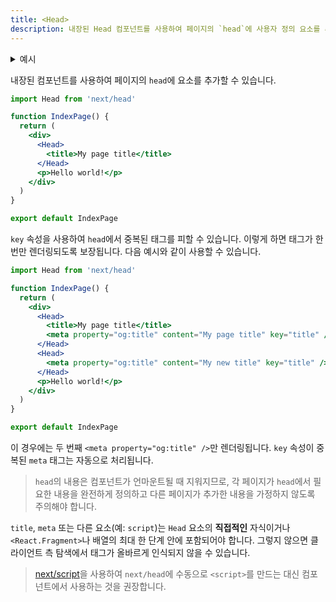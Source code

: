 ```yaml
---
title: <Head>
description: 내장된 Head 컴포넌트를 사용하여 페이지의 `head`에 사용자 정의 요소를 추가합니다.
---
```


<details>
  <summary>예시</summary>

- [Head Elements](https://github.com/vercel/next.js/tree/canary/examples/head-elements)
- [Layout Component](https://github.com/vercel/next.js/tree/canary/examples/layout-component)

</details>

내장된 컴포넌트를 사용하여 페이지의 `head`에 요소를 추가할 수 있습니다.

```jsx
import Head from 'next/head'

function IndexPage() {
  return (
    <div>
      <Head>
        <title>My page title</title>
      </Head>
      <p>Hello world!</p>
    </div>
  )
}

export default IndexPage
```

`key` 속성을 사용하여 `head`에서 중복된 태그를 피할 수 있습니다. 이렇게 하면 태그가 한 번만 렌더링되도록 보장됩니다. 다음 예시와 같이 사용할 수 있습니다.

```jsx
import Head from 'next/head'

function IndexPage() {
  return (
    <div>
      <Head>
        <title>My page title</title>
        <meta property="og:title" content="My page title" key="title" />
      </Head>
      <Head>
        <meta property="og:title" content="My new title" key="title" />
      </Head>
      <p>Hello world!</p>
    </div>
  )
}

export default IndexPage
```

이 경우에는 두 번째 `<meta property="og:title" />`만 렌더링됩니다. `key` 속성이 중복된 `meta` 태그는 자동으로 처리됩니다.

> `head`의 내용은 컴포넌트가 언마운트될 때 지워지므로, 각 페이지가 `head`에서 필요한 내용을 완전하게 정의하고 다른 페이지가 추가한 내용을 가정하지 않도록 주의해야 합니다.

`title`, `meta` 또는 다른 요소(예: `script`)는 `Head` 요소의 **직접적인** 자식이거나 `<React.Fragment>`나 배열의 최대 한 단계 안에 포함되어야 합니다. 그렇지 않으면 클라이언트 측 탐색에서 태그가 올바르게 인식되지 않을 수 있습니다.

> [next/script](https://chat.openai.com/docs/pages/building-your-application/optimizing/scripts)을 사용하여 `next/head`에 수동으로 `<script>`를 만드는 대신 컴포넌트에서 사용하는 것을 권장합니다.
